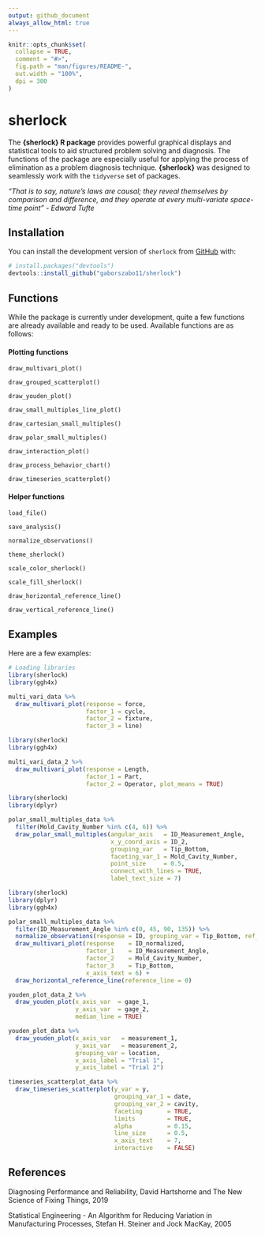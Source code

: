 ```yaml
---
output: github_document
always_allow_html: true
---
```


<!-- README.md is generated from README.Rmd. Please edit that file -->

```r
knitr::opts_chunk$set(
  collapse = TRUE,
  comment = "#>",
  fig.path = "man/figures/README-",
  out.width = "100%",
  dpi = 300
)
```

# sherlock

<!-- badges: start -->
<!-- badges: end -->

The __{sherlock} R package__ provides powerful graphical displays and statistical tools to aid structured problem solving and diagnosis. The functions of the package are especially useful for applying the process of elimination as a problem diagnosis technique. __{sherlock}__ was designed to seamlessly work with the `tidyverse` set of packages.


_"That is to say, nature's laws are causal; they reveal themselves by comparison and difference, and they operate at every multi-variate space-time point" - Edward Tufte_





## Installation

You can install the development version of `sherlock` from [GitHub](https://github.com/) with:

``` r
# install.packages("devtools")
devtools::install_github("gaborszabo11/sherlock")
```

## Functions

While the package is currently under development, quite a few functions are already available and ready to be used. Available functions are as follows:


#### Plotting functions
`draw_multivari_plot()`

`draw_grouped_scatterplot()`

`draw_youden_plot()`

`draw_small_multiples_line_plot()`

`draw_cartesian_small_multiples()`

`draw_polar_small_multiples()`

`draw_interaction_plot()`

`draw_process_behavior_chart()`

`draw_timeseries_scatterplot()`


#### Helper functions
`load_file()`

`save_analysis()`

`normalize_observations()`

`theme_sherlock()`

`scale_color_sherlock()`

`scale_fill_sherlock()`

`draw_horizontal_reference_line()`

`draw_vertical_reference_line()`




## Examples

Here are a few examples:
```r
# Loading libraries
library(sherlock)
library(ggh4x)
```



```r
multi_vari_data %>% 
  draw_multivari_plot(response = force, 
                      factor_1 = cycle, 
                      factor_2 = fixture, 
                      factor_3 = line)
```



```r
library(sherlock)
library(ggh4x)

multi_vari_data_2 %>% 
  draw_multivari_plot(response = Length, 
                      factor_1 = Part, 
                      factor_2 = Operator, plot_means = TRUE)
```


```r
library(sherlock)
library(dplyr)

polar_small_multiples_data %>% 
  filter(Mold_Cavity_Number %in% c(4, 6)) %>% 
  draw_polar_small_multiples(angular_axis   = ID_Measurement_Angle, 
                             x_y_coord_axis = ID_2, 
                             grouping_var   = Tip_Bottom, 
                             faceting_var_1 = Mold_Cavity_Number,
                             point_size     = 0.5, 
                             connect_with_lines = TRUE, 
                             label_text_size = 7)
```


```r
library(sherlock)
library(dplyr)
library(ggh4x)

polar_small_multiples_data %>% 
  filter(ID_Measurement_Angle %in% c(0, 45, 90, 135)) %>% 
  normalize_observations(response = ID, grouping_var = Tip_Bottom, ref_values = c(0.2075, 0.2225)) %>% 
  draw_multivari_plot(response    = ID_normalized, 
                      factor_1    = ID_Measurement_Angle, 
                      factor_2    = Mold_Cavity_Number, 
                      factor_3    = Tip_Bottom, 
                      x_axis_text = 6) +
  draw_horizontal_reference_line(reference_line = 0)


```



```r
youden_plot_data_2 %>% 
  draw_youden_plot(x_axis_var  = gage_1, 
                   y_axis_var  = gage_2, 
                   median_line = TRUE)
```


```r
youden_plot_data %>% 
  draw_youden_plot(x_axis_var   = measurement_1, 
                   y_axis_var   = measurement_2, 
                   grouping_var = location, 
                   x_axis_label = "Trial 1", 
                   y_axis_label = "Trial 2")
```



```r
timeseries_scatterplot_data %>%
  draw_timeseries_scatterplot(y_var = y, 
                              grouping_var_1 = date, 
                              grouping_var_2 = cavity, 
                              faceting       = TRUE, 
                              limits         = TRUE, 
                              alpha          = 0.15,
                              line_size      = 0.5, 
                              x_axis_text    = 7,
                              interactive    = FALSE)
```




## References
Diagnosing Performance and Reliability, David Hartshorne and The New Science of Fixing Things, 2019

Statistical Engineering - An Algorithm for Reducing Variation in Manufacturing Processes, Stefan H. Steiner and Jock MacKay, 2005

